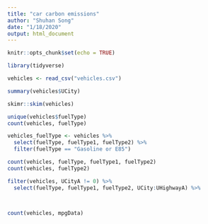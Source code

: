 ```yaml
---
title: "car carbon emissions"
author: "Shuhan Song"
date: "1/18/2020"
output: html_document
---
```


```r
knitr::opts_chunk$set(echo = TRUE)
```

```r
library(tidyverse)
```

```r
vehicles <- read_csv("vehicles.csv")

summary(vehicles$UCity)
```

```r
skimr::skim(vehicles)

unique(vehicles$fuelType)
count(vehicles, fuelType)

```

```r
vehicles_fuelType <- vehicles %>% 
  select(fuelType, fuelType1, fuelType2) %>% 
  filter(fuelType == "Gasoline or E85") 

count(vehicles, fuelType, fuelType1, fuelType2)
count(vehicles, fuelType2)

filter(vehicles, UCityA != 0) %>% 
  select(fuelType, fuelType1, fuelType2, UCity:UHighwayA) %>% 
  


count(vehicles, mpgData)
```

